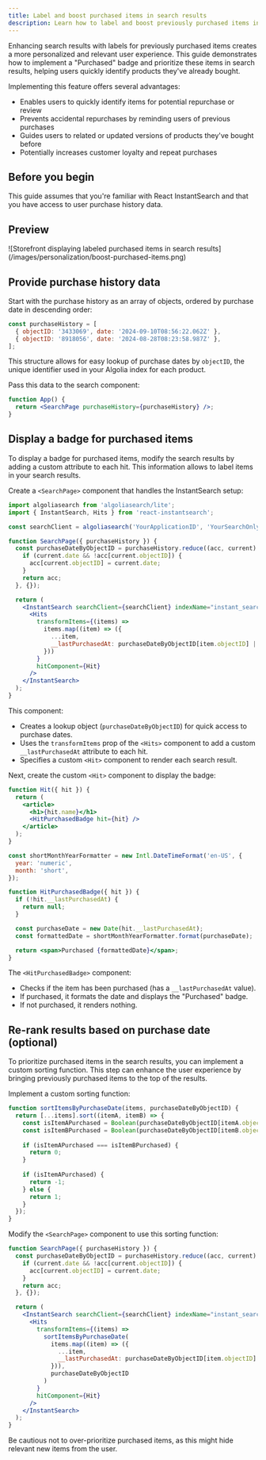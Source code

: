 ```yaml
---
title: Label and boost purchased items in search results
description: Learn how to label and boost previously purchased items in search results.
---
```



<Beta />

Enhancing search results with labels for previously purchased items creates a more personalized and relevant user experience.
This guide demonstrates how to implement a "Purchased" badge and prioritize these items in search results, helping users quickly identify products they've already bought.

Implementing this feature offers several advantages:

- Enables users to quickly identify items for potential repurchase or review
- Prevents accidental repurchases by reminding users of previous purchases
- Guides users to related or updated versions of products they've bought before
- Potentially increases customer loyalty and repeat purchases

## Before you begin

This guide assumes that you're familiar with React InstantSearch and that you have access to user purchase history data.

## Preview

<Frame caption="Storefront displaying labeled purchased items in search results">
  ![Storefront displaying labeled purchased items in search results](/images/personalization/boost-purchased-items.png)
</Frame>

## Provide purchase history data

Start with the purchase history as an array of objects, ordered by purchase date in descending order:

```js JavaScript
const purchaseHistory = [
  { objectID: '3433069', date: '2024-09-10T08:56:22.062Z' },
  { objectID: '8918056', date: '2024-08-28T08:23:58.987Z' },
];
```

This structure allows for easy lookup of purchase dates by `objectID`, the unique identifier used in your Algolia index for each product.

Pass this data to the search component:

```jsx JSX
function App() {
  return <SearchPage purchaseHistory={purchaseHistory} />;
}
```

## Display a badge for purchased items

To display a badge for purchased items, modify the search results by adding a custom attribute to each hit. This information allows to label items in your search results.

Create a `<SearchPage>` component that handles the InstantSearch setup:

```jsx JSX
import algoliasearch from 'algoliasearch/lite';
import { InstantSearch, Hits } from 'react-instantsearch';

const searchClient = algoliasearch('YourApplicationID', 'YourSearchOnlyAPIKey');

function SearchPage({ purchaseHistory }) {
  const purchaseDateByObjectID = purchaseHistory.reduce((acc, current) => {
    if (current.date && !acc[current.objectID]) {
      acc[current.objectID] = current.date;
    }
    return acc;
  }, {});

  return (
    <InstantSearch searchClient={searchClient} indexName="instant_search">
      <Hits
        transformItems={(items) =>
          items.map((item) => ({
            ...item,
            __lastPurchasedAt: purchaseDateByObjectID[item.objectID] || null,
          }))
        }
        hitComponent={Hit}
      />
    </InstantSearch>
  );
}
```

This component:

- Creates a lookup object (`purchaseDateByObjectID`) for quick access to purchase dates.
- Uses the `transformItems` prop of the `<Hits>` component to add a custom `__lastPurchasedAt` attribute to each hit.
- Specifies a custom `<Hit>` component to render each search result.

Next, create the custom `<Hit>` component to display the badge:

```jsx JSX
function Hit({ hit }) {
  return (
    <article>
      <h1>{hit.name}</h1>
      <HitPurchasedBadge hit={hit} />
    </article>
  );
}

const shortMonthYearFormatter = new Intl.DateTimeFormat('en-US', {
  year: 'numeric',
  month: 'short',
});

function HitPurchasedBadge({ hit }) {
  if (!hit.__lastPurchasedAt) {
    return null;
  }

  const purchaseDate = new Date(hit.__lastPurchasedAt);
  const formattedDate = shortMonthYearFormatter.format(purchaseDate);

  return <span>Purchased {formattedDate}</span>;
}
```

The `<HitPurchasedBadge>` component:

- Checks if the item has been purchased (has a `__lastPurchasedAt` value).
- If purchased, it formats the date and displays the "Purchased" badge.
- If not purchased, it renders nothing.


## Re-rank results based on purchase date (optional)

To prioritize purchased items in the search results, you can implement a custom sorting function.
This step can enhance the user experience by bringing previously purchased items to the top of the results.

Implement a custom sorting function:

```js JSX
function sortItemsByPurchaseDate(items, purchaseDateByObjectID) {
  return [...items].sort((itemA, itemB) => {
    const isItemAPurchased = Boolean(purchaseDateByObjectID[itemA.objectID]);
    const isItemBPurchased = Boolean(purchaseDateByObjectID[itemB.objectID]);
    
    if (isItemAPurchased === isItemBPurchased) {
      return 0;
    }
    
    if (isItemAPurchased) {
      return -1;
    } else {
      return 1;
    }
  });
}
```

Modify the `<SearchPage>` component to use this sorting function:

```jsx JSX
function SearchPage({ purchaseHistory }) {
  const purchaseDateByObjectID = purchaseHistory.reduce((acc, current) => {
    if (current.date && !acc[current.objectID]) {
      acc[current.objectID] = current.date;
    }
    return acc;
  }, {});

  return (
    <InstantSearch searchClient={searchClient} indexName="instant_search">
      <Hits
        transformItems={(items) =>
          sortItemsByPurchaseDate(
            items.map((item) => ({
              ...item,
              __lastPurchasedAt: purchaseDateByObjectID[item.objectID] || null,
            })),
            purchaseDateByObjectID
          )
        }
        hitComponent={Hit}
      />
    </InstantSearch>
  );
}
```

Be cautious not to over-prioritize purchased items, as this might hide relevant new items from the user.